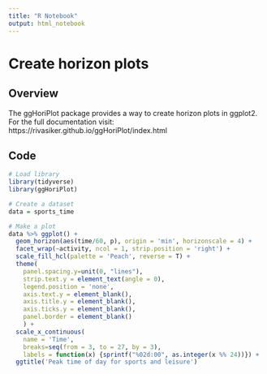 ```yaml
---
title: "R Notebook"
output: html_notebook
---
```


# Create horizon plots

## Overview
The ggHoriPlot package provides a way to create horizon plots in ggplot2.
For the full documentation visit: https://rivasiker.github.io/ggHoriPlot/index.html

## Code
```r
# Load library
library(tidyverse)
library(ggHoriPlot) 

# Create a dataset
data = sports_time

# Make a plot
data %>% ggplot() +
  geom_horizon(aes(time/60, p), origin = 'min', horizonscale = 4) +
  facet_wrap(~activity, ncol = 1, strip.position = 'right') +
  scale_fill_hcl(palette = 'Peach', reverse = T) +
  theme(
    panel.spacing.y=unit(0, "lines"),
    strip.text.y = element_text(angle = 0),
    legend.position = 'none',
    axis.text.y = element_blank(),
    axis.title.y = element_blank(),
    axis.ticks.y = element_blank(),
    panel.border = element_blank()
    ) +
  scale_x_continuous(
    name = 'Time',
    breaks=seq(from = 3, to = 27, by = 3),
    labels = function(x) {sprintf("%02d:00", as.integer(x %% 24))}) +
  ggtitle('Peak time of day for sports and leisure')

```

